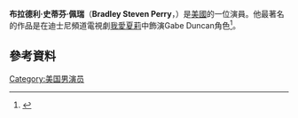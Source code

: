 {{Infobox person
| name = Bradley Steven Perry
| image = Bradley Steven Perry 2011.jpg
| caption =
| birth_date = {{Birth date and age|1998|11|23}}<ref name="disneydreaming.com">{{cite web|url=http://www.disneydreaming.com/2013/11/23/bradley-steven-perry-turns-15-years-old-november-23-2013|title=Bradley Steven Perry Turns 15-Years-Old November 23, 2013|accessdate=November 23, 2013|work=disneydreaming.com|archive-url=https://web.archive.org/web/20160123054429/http://www.disneydreaming.com/2013/11/23/bradley-steven-perry-turns-15-years-old-november-23-2013|archive-date=2016-01-23|dead-url=yes}}</ref> 
| birth_place = <!-- Do not add a location without a reliable independent secondary source. --> California
| nationality = 美國
| occupation = 演員
| years active = 2007–現在
| known for= 
}}
'''布拉德利·史蒂芬·佩瑞'''（'''Bradley Steven Perry'''，{{bd|1998年|11月23日}}）是[[美國|美國]]的一位演員。他最著名的作品是在迪士尼頻道電視劇[[我愛夏莉|我愛夏莉]]中飾演Gabe Duncan角色<ref name="V-GLC">{{Cite journal |last = Lowry |first = Brian |url = http://variety.com/2010/scene/markets-festivals/good-luck-charlie-1117942513/ |title = Review: ‘Good Luck Charlie’ |date = March 31, 2010 |work = [[Variety_(magazine)|Variety]] |access-date = September 12, 2015 |journal =  |archive-date = 2020-10-25 |archive-url = https://web.archive.org/web/20201025120641/https://variety.com/2010/scene/markets-festivals/good-luck-charlie-1117942513/ |dead-url = no }}</ref>。
==參考資料==
{{reflist}}
[[Category:美国男演员|Category:美国男演员]]